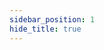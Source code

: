 ```yaml
---
sidebar_position: 1
hide_title: true
---
```



<div className="container">
  <div className="row">
    <Title size={128}/>
  </div>
</div>

<p align="center">
  <a className="margin-horiz--xs" href="https://github.com/BLaZeKiLL/VloxyEngine/releases">
    <img alt="GitHub release (latest by date)" src="https://img.shields.io/github/v/release/BLaZeKiLL/VloxyEngine" />
  </a>
  <a className="margin-horiz--xs" href="https://github.com/BLaZeKiLL/VloxyEngine/actions">
    <img alt="Build Status" src="https://img.shields.io/github/workflow/status/BLaZeKiLL/VloxyEngine/Build" />
  </a>
  <a className="margin-horiz--xs" href="https://blazekill.github.io/vloxy-docs/">
    <img alt="GitHub Workflow Status" src="https://img.shields.io/github/workflow/status/BLaZeKiLL/vloxy-docs/Deploy%20to%20GitHub%20Pages?label=docs" />
  </a>
  <a className="margin-horiz--xs" href="https://github.com/BLaZeKiLL/VloxyEngine/blob/main/LICENSE.md">
    <img alt="GitHub" src="https://img.shields.io/github/license/BLaZeKiLL/VloxyEngine" />
  </a>
</p>

**Vloxy Engine** focuses on performant mesh generation from voxel data. In one sentance, you provide the data the engine gives of meshes.

## Current Goals
| Description                     | Done |
|---------------------------------|:----:|
| Jobs & Burst                    |  ✔   |
| Extensible Api                  |  ✔   |
| Serialization                   |      |
| Streaming & Infinite generation |  ✔   |
| Noise Generation System         |      |
| Physics & Fluids                |      |
| Networking                      |      |


The engine is extensible using 2 paradigms. OOP based overrieds are avaliable for high level functionality with full controls.
as well as restrictive, functional overrieds for performance intensive code.

## Getting Started

Get started by **cloning the [source code](https://github.com/BLaZeKiLL/VloxyEngine)**.

:::tip Installation Method

While support for UPM is planned it is still recommended to add vloxy engine directly too the project.
you could add it as a git submodule.

With source access you would get the maximum control

:::

For additional options and detailed setup check **[here](category/installation)**

### What you'll need

Currently Tested for Unity 2021.3 LTS and URP.

Dependencies :-
- [Unity Maths](https://docs.unity3d.com/Packages/com.unity.mathematics@1.2/manual/index.html)
- [Unity Burst](https://docs.unity3d.com/Packages/com.unity.burst@1.7/manual/index.html)
- [Unity Collections](https://docs.unity3d.com/Packages/com.unity.collections@1.2/manual/index.html)

## Configuring

Ideally you would be extending the **VloxyWorld** class but to get up and running you can drag
any of the example world to the scene